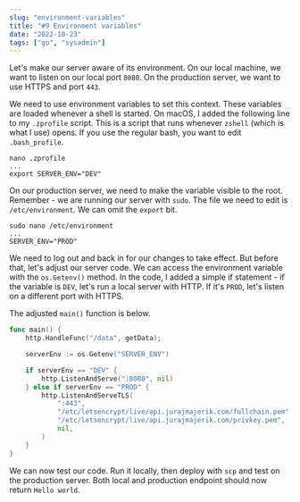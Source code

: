 ```yaml
---
slug: "environment-variables"
title: "#9 Environment variables"
date: "2022-10-23"
tags: ["go", "sysadmin"]
---
```


Let's make our server aware of its environment. On our local machine, we want to listen on our local port `8080`. On the production server, we want to use HTTPS and port `443`.

We need to use environment variables to set this context. These variables are loaded whenever a shell is started. On macOS, I added the following line to my `.zprofile` script. This is a script that runs whenever `zshell` (which is what I use) opens. If you use the regular bash, you want to edit `.bash_profile`.

```
nano .zprofile
...
export SERVER_ENV="DEV"
```

On our production server, we need to make the variable visible to the root. Remember - we are running our server with `sudo`. The file we need to edit is `/etc/environment`. We can omit the `export` bit.

```
sudo nano /etc/environment
...
SERVER_ENV="PROD"
```

We need to log out and back in for our changes to take effect. But before that, let's adjust our server code. We can access the environment variable with the `os.Getenv()` method. In the code, I added a simple if statement - if the variable is `DEV`, let's run a local server with HTTP. If it's `PROD`, let's listen on a different port with HTTPS.

The adjusted `main()` function is below.

```go
func main() {
	http.HandleFunc("/data", getData);

	serverEnv := os.Getenv("SERVER_ENV")

	if serverEnv == "DEV" {
		http.ListenAndServe(":8080", nil)
	} else if serverEnv == "PROD" {
		http.ListenAndServeTLS(
			":443",
			"/etc/letsencrypt/live/api.jurajmajerik.com/fullchain.pem",
			"/etc/letsencrypt/live/api.jurajmajerik.com/privkey.pem",
			nil,
		)
	}
}
```

We can now test our code. Run it locally, then deploy with `scp` and test on the production server. Both local and production endpoint should now return `Hello world`.
